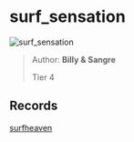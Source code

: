 
# surf_sensation

![surf_sensation](https://raw.githubusercontent.com/Sayt123/SurfMapPics/Maps-and-bonuses/csgo/surf_sensation.jpg)

> Author: **Billy & Sangre**
>
> Tier 4

## Records

[surfheaven](https://surfheaven.eu/map/surf_sensation)
